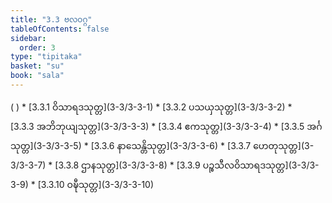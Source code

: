 ```yaml
---
title: "3.3 ဗလဝဂ္ဂ"
tableOfContents: false
sidebar:
  order: 3
type: "tipitaka"
basket: "su"
book: "sala"
---
```



<DynamicBreadcrumb />


<Paragraph number="1298" type="center" book="sala">
( )



</Paragraph>

<TableOfContents book="sala" section="3.3">
* [3.3.1 ဝိသာရဒသုတ္တ](3-3/3-3-1)
* [3.3.2 ပသယှသုတ္တ](3-3/3-3-2)
* [3.3.3 အဘိဘုယျသုတ္တ](3-3/3-3-3)
* [3.3.4 ဧကသုတ္တ](3-3/3-3-4)
* [3.3.5 အင်္ဂသုတ္တ](3-3/3-3-5)
* [3.3.6 နာသေန္တိသုတ္တ](3-3/3-3-6)
* [3.3.7 ဟေတုသုတ္တ](3-3/3-3-7)
* [3.3.8 ဌာနသုတ္တ](3-3/3-3-8)
* [3.3.9 ပဉ္စသီလဝိသာရဒသုတ္တ](3-3/3-3-9)
* [3.3.10 ဝဍ္ဎီသုတ္တ](3-3/3-3-10)
</TableOfContents>